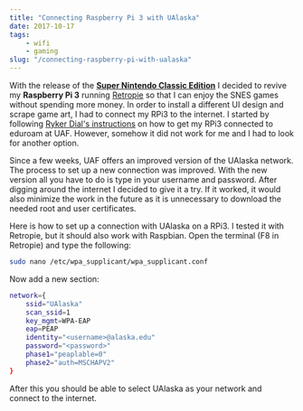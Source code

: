 ---
title: "Connecting Raspberry Pi 3 with UAlaska"
date: 2017-10-17
tags:
    - wifi
    - gaming
slug: "/connecting-raspberry-pi-with-ualaska"
---

With the release of the [**Super Nintendo Classic Edition**](https://www.nintendo.de/Diverses/Nintendo-Classic-Mini-Super-Nintendo-Entertainment-System/Nintendo-Classic-Mini-Super-Nintendo-Entertainment-System-1238330.html) I decided to revive my **Raspberry Pi 3** running [Retropie][retropie] so that I can enjoy the SNES games without spending more money.
In order to install a different UI design and scrape game art, I had to connect my RPi3 to the internet. I started by following [Ryker Dial's instructions][eduroam_instructions] on how to get my RPi3 connected to eduroam at UAF. However, somehow it did not work for me and I had to look for another option.

Since a few weeks, UAF offers an improved version of the UAlaska network. The process to set up a new connection was improved. With the new version all you have to do is type in your username and password. After digging around the internet I decided to give it a try. If it worked, it would also minimize the work in the future as it is unnecessary to download the needed root and user certificates.

Here is how to set up a connection with UAlaska on a RPi3. I tested it with Retropie, but it should also work with Raspbian. Open the terminal (F8 in Retropie) and type the following:

```bash
sudo nano /etc/wpa_supplicant/wpa_supplicant.conf
```

Now add a new section:
```bash
network={
    ssid="UAlaska"
    scan_ssid=1
    key_mgmt=WPA-EAP
    eap=PEAP
    identity="<username>@alaska.edu"
    password="<password>"
    phase1="peaplable=0"
    phase2="auth=MSCHAPV2"
}
```

After this you should be able to select UAlaska as your network and connect to the internet.

[retropie]:https://retropie.org.uk/
[eduroam_instructions]:https://rainforestrobots.wordpress.com/2015/12/04/connecting-raspberry-pi-to-eduroam-at-uaf/
